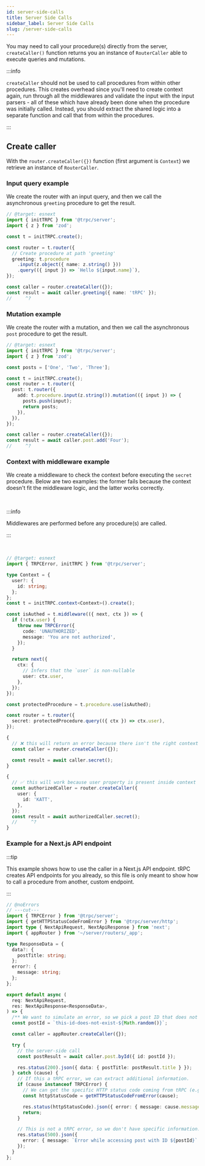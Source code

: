 ```yaml
---
id: server-side-calls
title: Server Side Calls
sidebar_label: Server Side Calls
slug: /server-side-calls
---
```



You may need to call your procedure(s) directly from the server, `createCaller()` function returns you an instance of `RouterCaller` able to execute queries and mutations.

:::info

`createCaller` should not be used to call procedures from within other procedures. This creates overhead since you'll need to create context again, run through all the middlewares and validate the input with the input parsers - all of these which have already been done when the procedure was initially called. Instead, you should extract the shared logic into a separate function and call that from within the procedures.

:::

## Create caller

With the `router.createCaller({})` function (first argument is `Context`) we retrieve an instance of `RouterCaller`.

### Input query example

We create the router with an input query, and then we call the asynchronous `greeting` procedure to get the result.

```ts twoslash
// @target: esnext
import { initTRPC } from '@trpc/server';
import { z } from 'zod';

const t = initTRPC.create();

const router = t.router({
  // Create procedure at path 'greeting'
  greeting: t.procedure
    .input(z.object({ name: z.string() }))
    .query(({ input }) => `Hello ${input.name}`),
});

const caller = router.createCaller({});
const result = await caller.greeting({ name: 'tRPC' });
//     ^?
```

### Mutation example

We create the router with a mutation, and then we call the asynchronous `post` procedure to get the result.

```ts twoslash
// @target: esnext
import { initTRPC } from '@trpc/server';
import { z } from 'zod';

const posts = ['One', 'Two', 'Three'];

const t = initTRPC.create();
const router = t.router({
  post: t.router({
    add: t.procedure.input(z.string()).mutation(({ input }) => {
      posts.push(input);
      return posts;
    }),
  }),
});

const caller = router.createCaller({});
const result = await caller.post.add('Four');
//     ^?
```

### Context with middleware example

We create a middleware to check the context before executing the `secret` procedure. Below are two examples: the former fails because the context doesn't fit the middleware logic, and the latter works correctly.

<br />

:::info

Middlewares are performed before any procedure(s) are called.

:::

<br />

```ts twoslash
// @target: esnext
import { TRPCError, initTRPC } from '@trpc/server';

type Context = {
  user?: {
    id: string;
  };
};
const t = initTRPC.context<Context>().create();

const isAuthed = t.middleware(({ next, ctx }) => {
  if (!ctx.user) {
    throw new TRPCError({
      code: 'UNAUTHORIZED',
      message: 'You are not authorized',
    });
  }

  return next({
    ctx: {
      // Infers that the `user` is non-nullable
      user: ctx.user,
    },
  });
});

const protectedProcedure = t.procedure.use(isAuthed);

const router = t.router({
  secret: protectedProcedure.query(({ ctx }) => ctx.user),
});

{
  // ❌ this will return an error because there isn't the right context param
  const caller = router.createCaller({});

  const result = await caller.secret();
}

{
  // ✅ this will work because user property is present inside context param
  const authorizedCaller = router.createCaller({
    user: {
      id: 'KATT',
    },
  });
  const result = await authorizedCaller.secret();
  //     ^?
}
```

### Example for a Next.js API endpoint

:::tip

This example shows how to use the caller in a Next.js API endpoint. tRPC creates API endpoints for you already, so this file is only meant to show
how to call a procedure from another, custom endpoint.

:::

```ts twoslash
// @noErrors
// ---cut---
import { TRPCError } from '@trpc/server';
import { getHTTPStatusCodeFromError } from '@trpc/server/http';
import type { NextApiRequest, NextApiResponse } from 'next';
import { appRouter } from '~/server/routers/_app';

type ResponseData = {
  data?: {
    postTitle: string;
  };
  error?: {
    message: string;
  };
};

export default async (
  req: NextApiRequest,
  res: NextApiResponse<ResponseData>,
) => {
  /** We want to simulate an error, so we pick a post ID that does not exist in the database. */
  const postId = `this-id-does-not-exist-${Math.random()}`;

  const caller = appRouter.createCaller({});

  try {
    // the server-side call
    const postResult = await caller.post.byId({ id: postId });

    res.status(200).json({ data: { postTitle: postResult.title } });
  } catch (cause) {
    // If this a tRPC error, we can extract additional information.
    if (cause instanceof TRPCError) {
      // We can get the specific HTTP status code coming from tRPC (e.g. 404 for `NOT_FOUND`).
      const httpStatusCode = getHTTPStatusCodeFromError(cause);

      res.status(httpStatusCode).json({ error: { message: cause.message } });
      return;
    }

    // This is not a tRPC error, so we don't have specific information.
    res.status(500).json({
      error: { message: `Error while accessing post with ID ${postId}` },
    });
  }
};
```
